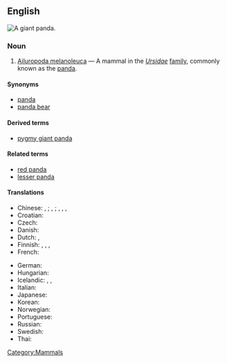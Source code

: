 ==English==
[[Image:Panda.jpg|thumb|A giant panda.]]
{{wikipedia}}
===Noun===
{{en-noun|sg=[[giant]] [[panda]]}}

# [[Ailuropoda melanoleuca]] &mdash; A mammal in the ''[[Ursidae]]'' [[family]], commonly known as the [[panda]]. 

====Synonyms====
* [[panda]]
* [[panda bear]]

====Derived terms====
* [[pygmy giant panda]]

====Related terms====
* [[red panda]]
* [[lesser panda]]

====Translations====
{{trans-top|mammal}}
* Chinese: {{t-|cmn|熊貓|sc=Hani|xs=Mandarin}}, {{t-|cmn|熊猫|tr=xióngmāo|sc=Hani|xs=Mandarin}}; {{t|cmn|大熊貓|sc=Hani|xs=Mandarin}}, {{t|cmn|大熊猫|tr=dàxióngmāo|sc=Hani|xs=Mandarin}}; {{t|cmn|貓熊|sc=Hani|xs=Mandarin}}, {{t|cmn|猫熊|tr=māoxióng|sc=Hani|xs=Mandarin}}, {{t|cmn|大貓熊|sc=Hani|xs=Mandarin}}, {{t|cmn|大猫熊|tr=dàmāoxióng|sc=Hani|xs=Mandarin}}
* Croatian: {{t-|hr|panda|f}}
* Czech: {{t|cs|panda velká|g=f}}
* Danish: {{t-|da|panda|m}}
* Dutch: {{t-|nl|panda|g=m}}, {{t|nl|pandabeer|g=m}}
* Finnish: {{t-|fi|isopanda}}, {{t-|fi|jättiläispanda}}, {{t+|fi|panda}}, {{t+|fi|pandakarhu}}
* French: {{t|fr|ours panda|g=m}}
{{trans-mid}}
* German: {{t+|de|Panda}}
* Hungarian: {{t|hu|óriáspanda}}
* Icelandic: {{t-|is|panda|g=f}}, {{t|is|pandabjörn|g=m}}, {{t|is|pandabirna|g=f}}
* Italian: {{t-|it|panda|m}}
* Japanese: {{t|ja|パンダ|tr=panda|sc=Jpan}}
* Korean: {{t|ko|판다|tr=panda|sc=Hang}}
* Norwegian: {{t-|no|panda|g=m}}
* Portuguese: {{t+|pt|panda|g=m}}
* Russian: {{t+|ru|панда|g=f|sc=Cyrl}}
* Swedish: {{t-|sv|panda|g=c}}
* Thai: {{t-|th|หมีแพนด้า|tr=mi-pan-da|sc=Thai|xs=Thai}}
{{trans-bottom}}

[[Category:Mammals]]